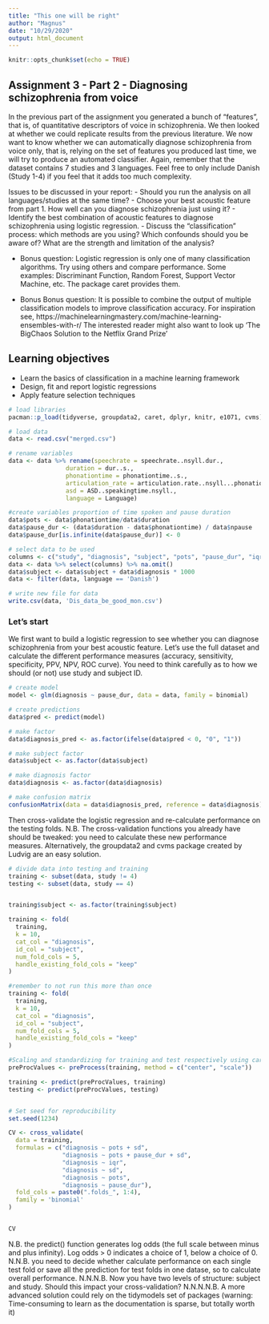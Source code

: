 ```yaml
---
title: "This one will be right"
author: "Magnus"
date: "10/29/2020"
output: html_document
---
```


```r
knitr::opts_chunk$set(echo = TRUE)
```

## Assignment 3 - Part 2 - Diagnosing schizophrenia from voice

In the previous part of the assignment you generated a bunch of "features", that is, of quantitative descriptors of voice in schizophrenia. We then looked at whether we could replicate results from the previous literature.
We now want to know whether we can automatically diagnose schizophrenia from voice only, that is, relying on the set of features you produced last time, we will try to produce an automated classifier.
Again, remember that the dataset contains 7 studies and 3 languages. Feel free to only include Danish (Study 1-4) if you feel that it adds too much complexity.

Issues to be discussed in your report:
- Should you run the analysis on all languages/studies at the same time?
- Choose your best acoustic feature from part 1. How well can you diagnose schizophrenia just using it?
- Identify the best combination of acoustic features to diagnose schizophrenia using logistic regression.
- Discuss the "classification" process: which methods are you using? Which confounds should you be aware of? What are the strength and limitation of the analysis?

- Bonus question: Logistic regression is only one of many classification algorithms. Try using others and compare performance. Some examples: Discriminant Function, Random Forest, Support Vector Machine, etc.
          The package caret provides them.
          
- Bonus Bonus question: It is possible to combine the output of multiple classification models to improve classification accuracy. For inspiration see,
https://machinelearningmastery.com/machine-learning-ensembles-with-r/
 The interested reader might also want to look up 'The BigChaos Solution to the Netflix Grand Prize'

## Learning objectives
- Learn the basics of classification in a machine learning framework
- Design, fit and report logistic regressions
- Apply feature selection techniques

```r
# load libraries
pacman::p_load(tidyverse, groupdata2, caret, dplyr, knitr, e1071, cvms)

# load data
data <- read.csv("merged.csv")

# rename variables
data <- data %>% rename(speechrate = speechrate..nsyll.dur., 
                duration = dur..s., 
                phonationtime = phonationtime..s.,
                articulation_rate = articulation.rate..nsyll...phonationtime.,
                asd = ASD..speakingtime.nsyll.,
                language = Language)

#create variables proportion of time spoken and pause duration
data$pots <- data$phonationtime/data$duration
data$pause_dur <- (data$duration - data$phonationtime) / data$npause
data$pause_dur[is.infinite(data$pause_dur)] <- 0

# select data to be used
columns <- c("study", "diagnosis", "subject", "pots", "pause_dur", "iqr", "sd", "language")
data <- data %>% select(columns) %>% na.omit()
data$subject <- data$subject + data$diagnosis * 1000
data <- filter(data, language == 'Danish')

# write new file for data
write.csv(data, 'Dis_data_be_good_mon.csv')
```

### Let's start

We first want to build a logistic regression to see whether you can diagnose schizophrenia from your best acoustic feature. Let's use the full dataset and calculate the different performance measures (accuracy, sensitivity, specificity, PPV, NPV, ROC curve). You need to think carefully as to how we should (or not) use study and subject ID.

```r
# create model
model <- glm(diagnosis ~ pause_dur, data = data, family = binomial)

# create predictions
data$pred <- predict(model)

# make factor
data$diagnosis_pred <- as.factor(ifelse(data$pred < 0, "0", "1"))

# make subject factor
data$subject <- as.factor(data$subject)

# make diagnosis factor
data$diagnosis <- as.factor(data$diagnosis)

# make confusion matrix
confusionMatrix(data = data$diagnosis_pred, reference = data$diagnosis)
```


Then cross-validate the logistic regression and re-calculate performance on the testing folds. N.B. The cross-validation functions you already have should be tweaked: you need to calculate these new performance measures. Alternatively, the groupdata2 and cvms package created by Ludvig are an easy solution.

```r
# divide data into testing and training
training <- subset(data, study != 4)
testing <- subset(data, study == 4)


training$subject <- as.factor(training$subject)

training <- fold(
  training,
  k = 10,
  cat_col = "diagnosis",
  id_col = "subject",
  num_fold_cols = 5,
  handle_existing_fold_cols = "keep"
)

#remember to not run this more than once
training <- fold(
  training,
  k = 10,
  cat_col = "diagnosis",
  id_col = "subject",
  num_fold_cols = 5,
  handle_existing_fold_cols = "keep"
)

#Scaling and standardizing for training and test respectively using caret
preProcValues <- preProcess(training, method = c("center", "scale"))

training <- predict(preProcValues, training)
testing <- predict(preProcValues, testing)


# Set seed for reproducibility
set.seed(1234)

CV <- cross_validate(
  data = training,
  formulas = c("diagnosis ~ pots + sd",
               "diagnosis ~ pots + pause_dur + sd",
               "diagnosis ~ iqr",
               "diagnosis ~ sd",
               "diagnosis ~ pots",
               "diagnosis ~ pause_dur"),
  fold_cols = paste0(".folds_", 1:4),
  family = 'binomial'
)


CV
```


N.B. the predict() function generates log odds (the full scale between minus and plus infinity). Log odds > 0 indicates a choice of 1, below a choice of 0.
N.N.B. you need to decide whether calculate performance on each single test fold or save all the prediction for test folds in one datase, so to calculate overall performance.
N.N.N.B. Now you have two levels of structure: subject and study. Should this impact your cross-validation?
N.N.N.N.B. A more advanced solution could rely on the tidymodels set of packages (warning: Time-consuming to learn as the documentation is sparse, but totally worth it)